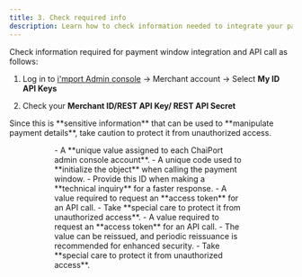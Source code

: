 ```yaml
---
title: 3. Check required info
description: Learn how to check information needed to integrate your payment window.
---
```



Check information required for payment window integration and API call as follows:

1. Log in to [i'mport Admin console](https://admin.iamport.kr) -> Merchant account
   -> Select **My ID API Keys**

2. Check your **Merchant ID/REST API Key/ REST API Secret**

<Hint style="danger">
Since this is **sensitive information** that can be used to **manipulate payment details**, take caution to protect it from unauthorized access.

</Hint>

<Figure src="/gitbook-assets/en/image (232).png" caption=" Merchant account -> Select My ID API Keys" />

<Figure src="/gitbook-assets/en/image (191).png" caption="Check your Merchant ID/REST API Key/ REST API Secret" />

<Tabs>
<Tab title="Merchant ID">
- A **unique value assigned to each ChaiPort admin console account**.
- A unique code used to **initialize the object** when calling the payment window.
- Provide this ID when making a **technical inquiry** for a faster response.

</Tab>

<Tab title="REST API Key">
- A value required to request an **access token** for an API call.
- Take **special care to protect it from unauthorized access**.

</Tab>

<Tab title="REST API secret">
- A value required to request an **access token** for an API call.
- The value can be reissued, and periodic reissuance is recommended for enhanced security.
- Take **special care to protect it from unauthorized access**.

</Tab>
</Tabs>
